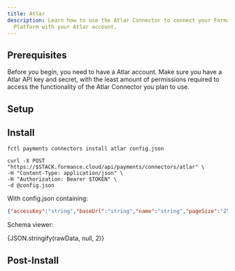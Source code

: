 ```yaml
---
title: Atlar
description: Learn how to use the Atlar Connector to connect your Formance
  Platform with your Atlar account.
---
```



## Prerequisites

Before you begin, you need to have a Atlar account. Make sure you have a Atlar API key and secret, with the least amount of permissions required to access the functionality of the Atlar Connector you plan to use.

<ApiWarning/>

## Setup

<Atlar/>

## Install

<StackCmd>

```shell
fctl payments connectors install atlar config.json
```

```shell
curl -X POST "https://$STACK.formance.cloud/api/payments/connectors/atlar" \
-H "Content-Type: application/json" \
-H "Authorization: Bearer $TOKEN" \
-d @config.json
```

</StackCmd>

With config.json containing:

```json
{"accessKey":"string","baseUrl":"string","name":"string","pageSize":"25","pollingPeriod":"2m","secret":"string"}
```

Schema viewer:

<CodeBlock language="json-schema">{JSON.stringify(rawData, null, 2)}</CodeBlock>

## Post-Install

<AtlarPostInstall/>
